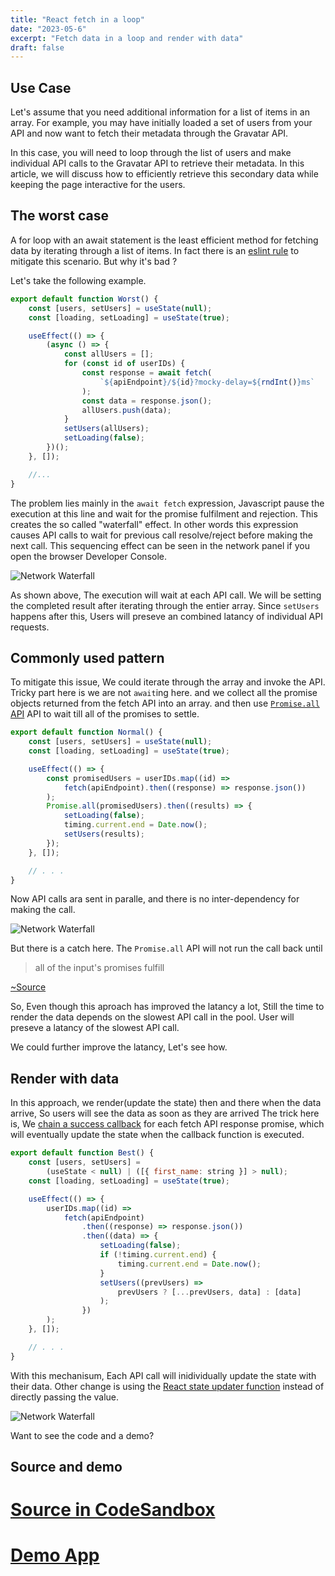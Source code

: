 ```yaml
---
title: "React fetch in a loop"
date: "2023-05-6"
excerpt: "Fetch data in a loop and render with data"
draft: false
---
```


## Use Case

Let's assume that you need additional information for a list of items in an array. For example, you may have initially loaded a set of users from your API and now want to fetch their metadata through the Gravatar API.

In this case, you will need to loop through the list of users and make individual API calls to the Gravatar API to retrieve their metadata. In this article, we will discuss how to efficiently retrieve this secondary data while keeping the page interactive for the users.

## The worst case

A for loop with an await statement is the least efficient method for fetching data by iterating through a list of items.
In fact there is an [eslint rule](https://eslint.org/docs/latest/rules/no-await-in-loop) to mitigate this scenario.
But why it's bad ?

Let's take the following example.

```jsx focus=9:18 mark=11[26:37]
export default function Worst() {
    const [users, setUsers] = useState(null);
    const [loading, setLoading] = useState(true);

    useEffect(() => {
        (async () => {
            const allUsers = [];
            for (const id of userIDs) {
                const response = await fetch(
                    `${apiEndpoint}/${id}?mocky-delay=${rndInt()}ms`
                );
                const data = response.json();
                allUsers.push(data);
            }
            setUsers(allUsers);
            setLoading(false);
        })();
    }, []);

    //...
}
```

The problem lies mainly in the `await fetch` expression, Javascript pause the execution at this line and wait for the promise fulfilment and rejection.
This creates the so called "waterfall" effect. In other words this expression causes API calls to wait for previous call resolve/reject before making the next call.
This sequencing effect can be seen in the network panel if you open the browser Developer Console.

![Network Waterfall](/images/posts/fetch_in_react/waterfall.png)

As shown above, The execution will wait at each API call. We will be setting the completed result after iterating through the entier array.
Since `setUsers` happens after this, Users will preseve an combined latancy of individual API requests.

## Commonly used pattern

To mitigate this issue, We could iterate through the array and invoke the API. Tricky part here is we are not `await`ing here.
and we collect all the promise objects returned from the fetch API into an array. and then use [`Promise.all` API](https://developer.mozilla.org/en-US/docs/Web/JavaScript/Reference/Global_Objects/Promise/all) API to wait till all of the promises to settle.

```jsx focus=6:13 mark=9[5:15]
export default function Normal() {
    const [users, setUsers] = useState(null);
    const [loading, setLoading] = useState(true);

    useEffect(() => {
        const promisedUsers = userIDs.map((id) =>
            fetch(apiEndpoint).then((response) => response.json())
        );
        Promise.all(promisedUsers).then((results) => {
            setLoading(false);
            timing.current.end = Date.now();
            setUsers(results);
        });
    }, []);

    // . . .
}
```

Now API calls ara sent in paralle, and there is no inter-dependency for making the call.

![Network Waterfall](/images/posts/fetch_in_react/slightly_improved.png)

But there is a catch here. The `Promise.all` API will not run the call back until

> all of the input's promises fulfill

[~Source](https://developer.mozilla.org/en-US/docs/Web/JavaScript/Reference/Global_Objects/Promise/all)

So, Even though this aproach has improved the latancy a lot, Still the time to render the data depends on the slowest API call in the pool.
User will preseve a latancy of the slowest API call.

We could further improve the latancy, Let's see how.

## Render with data

In this approach, we render(update the state) then and there when the data arrive, So users will see the data as soon as they are arrived
The trick here is, We [chain a success callback](https://developer.mozilla.org/en-US/docs/Web/JavaScript/Guide/Using_promises#chaining) for each fetch API response promise,
which will eventually update the state when the callback function is executed.

```jsx focus=6:17 mark=9[9:25]
export default function Best() {
    const [users, setUsers] =
        (useState < null) | ([{ first_name: string }] > null);
    const [loading, setLoading] = useState(true);

    useEffect(() => {
        userIDs.map((id) =>
            fetch(apiEndpoint)
                .then((response) => response.json())
                .then((data) => {
                    setLoading(false);
                    if (!timing.current.end) {
                        timing.current.end = Date.now();
                    }
                    setUsers((prevUsers) =>
                        prevUsers ? [...prevUsers, data] : [data]
                    );
                })
        );
    }, []);

    // . . .
}
```

With this mechanisum, Each API call will inidividually update the state with their data. Other change is using the [React state updater function](https://react.dev/reference/react/useState#updating-state-based-on-the-previous-state) instead of directly passing the value.

![Network Waterfall](/images/posts/fetch_in_react/improved.png)

Want to see the code and a demo?

## Source and demo

# [Source in CodeSandbox](https://codesandbox.io/s/react-parallel-data-handling-v72j3j)

# [Demo App](https://csb-v72j3j.vercel.app/)
